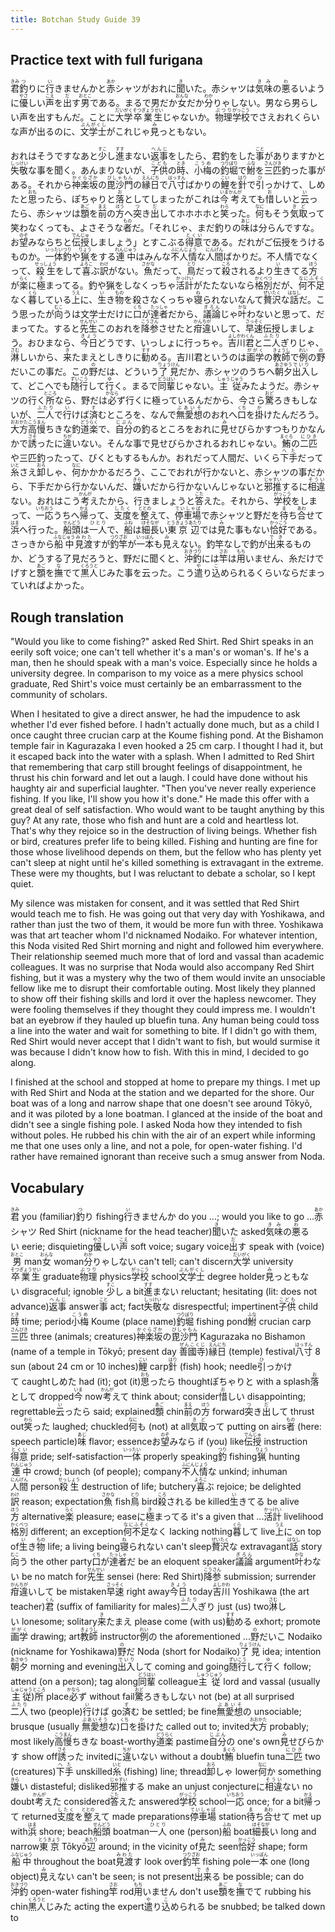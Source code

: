 ```yaml
---
title: Botchan Study Guide 39
---
```


## Practice text with full furigana

<p>
<ruby><rb>君</rb><rt>きみ</rt></ruby><ruby><rb>釣</rb><rt>つ</rt></ruby>りに<ruby><rb>行</rb><rt>い</rt></ruby>きませんかと<ruby><rb>赤</rb><rt>あか</rt></ruby>シャツがおれに<ruby><rb>聞</rb><rt>き</rt></ruby>いた。赤シャツは<ruby><rb>気味</rb><rt>きみ</rt></ruby>の<ruby><rb>悪</rb><rt>わ</rt></ruby>るいように<ruby><rb>優</rb><rt>やさ</rt></ruby>しい<ruby><rb>声</rb><rt>こえ</rt></ruby>を<ruby><rb>出</rb><rt>だ</rt></ruby>す<ruby><rb>男</rb><rt>おとこ</rt></ruby>である。まるで男だか<ruby><rb>女</rb><rt>おんな</rt></ruby>だか<ruby><rb>分</rb><rt>わか</rt></ruby>りゃしない。男なら男らしい声を出すもんだ。ことに<ruby><rb>大学</rb><rt>だいがく</rt></ruby><ruby><rb>卒業生</rb><rt>そつぎょうせい</rt></ruby>じゃないか。<ruby><rb>物理</rb><rt>ぶつり</rt></ruby><ruby><rb>学校</rb><rt>がっこう</rt></ruby>でさえおれくらいな声が出るのに、<ruby><rb>文学士</rb><rt>ぶんがくし</rt></ruby>がこれじゃ<ruby><rb>見</rb><rt>み</rt></ruby>っともない。
</p>

<p>
おれはそうですなあと<ruby><rb>少</rb><rt>すこ</rt></ruby>し<ruby><rb>進</rb><rt>すす</rt></ruby>まない<ruby><rb>返事</rb><rt>へんじ</rt></ruby>をしたら、君釣をした<ruby><rb>事</rb><rt>こと</rt></ruby>がありますかと<ruby><rb>失敬</rb><rt>しっけい</rt></ruby>な事を聞く。あんまりないが、<ruby><rb>子供</rb><rt>こども</rt></ruby>の<ruby><rb>時</rb><rt>とき</rt></ruby>、<ruby><rb>小梅</rb><rt>こうめ</rt></ruby>の<ruby><rb>釣堀</rb><rt>つりぼり</rt></ruby>で<ruby><rb>鮒</rb><rt>ふな</rt></ruby>を<ruby><rb>三匹</rb><rt>さんびき</rt></ruby>釣った事がある。それから<ruby><rb>神楽坂</rb><rt>かぐらざか</rt></ruby>の<ruby><rb>毘沙門</rb><rt>びしゃもん</rt></ruby>の<ruby><rb>縁日</rb><rt>えんにち</rt></ruby>で<ruby><rb>八寸</rb><rt>はっすん</rt></ruby>ばかりの<ruby><rb>鯉</rb><rt>こい</rt></ruby>を<ruby><rb>針</rb><rt>はり</rt></ruby>で<ruby><rb>引</rb><rt>ひ</rt></ruby>っかけて、しめたと<ruby><rb>思</rb><rt>おも</rt></ruby>ったら、ぽちゃりと<ruby><rb>落</rb><rt>お</rt></ruby>としてしまったがこれは<ruby><rb>今</rb><rt>いま</rt></ruby><ruby><rb>考</rb><rt>かんが</rt></ruby>えても<ruby><rb>惜</rb><rt>お</rt></ruby>しいと<ruby><rb>云</rb><rt>い</rt></ruby>ったら、赤シャツは<ruby><rb>顋</rb><rt>あご</rt></ruby>を<ruby><rb>前</rb><rt>まえ</rt></ruby>の<ruby><rb>方</rb><rt>ほう</rt></ruby>へ<ruby><rb>突</rb><rt>つ</rt></ruby>き<ruby><rb>出</rb><rt>だ</rt></ruby>してホホホホと<ruby><rb>笑</rb><rt>わら</rt></ruby>った。<ruby><rb>何</rb><rt>なに</rt></ruby>もそう<ruby><rb>気取</rb><rt>きど</rt></ruby>って笑わなくっても、よさそうな<ruby><rb>者</rb><rt>もの</rt></ruby>だ。「それじゃ、まだ釣りの<ruby><rb>味</rb><rt>あじ</rt></ruby>は分らんですな。お<ruby><rb>望</rb><rt>のぞ</rt></ruby>みならちと<ruby><rb>伝授</rb><rt>でんじゅ</rt></ruby>しましょう」とすこぶる<ruby><rb>得意</rb><rt>とくい</rt></ruby>である。だれがご伝授をうけるものか。<ruby><rb>一体</rb><rt>いったい</rt></ruby><ruby><rb>釣</rb><rt>つり</rt></ruby>や<ruby><rb>猟</rb><rt>りょう</rt></ruby>をする<ruby><rb>連中</rb><rt>れんじゅう</rt></ruby>はみんな<ruby><rb>不人情</rb><rt>ふにんじょう</rt></ruby>な<ruby><rb>人間</rb><rt>にんげん</rt></ruby>ばかりだ。不人情でなくって、<ruby><rb>殺生</rb><rt>せっしょう</rt></ruby>をして<ruby><rb>喜</rb><rt>よろこ</rt></ruby>ぶ<ruby><rb>訳</rb><rt>わけ</rt></ruby>がない。<ruby><rb>魚</rb><rt>さかな</rt></ruby>だって、<ruby><rb>鳥</rb><rt>とり</rt></ruby>だって<ruby><rb>殺</rb><rt>ころ</rt></ruby>されるより<ruby><rb>生</rb><rt>い</rt></ruby>きてる<ruby><rb>方</rb><rt>ほう</rt></ruby>が<ruby><rb>楽</rb><rt>らく</rt></ruby>に<ruby><rb>極</rb><rt>き</rt></ruby>まってる。釣や猟をしなくっちゃ<ruby><rb>活計</rb><rt>かっけい</rt></ruby>がたたないなら<ruby><rb>格別</rb><rt>かくべつ</rt></ruby>だが、<ruby><rb>何不足</rb><rt>なにふそく</rt></ruby>なく<ruby><rb>暮</rb><rt>くら</rt></ruby>している<ruby><rb>上</rb><rt>うえ</rt></ruby>に、<ruby><rb>生</rb><rt>い</rt></ruby>き<ruby><rb>物</rb><rt>もの</rt></ruby>を殺さなくっちゃ<ruby><rb>寝</rb><rt>ね</rt></ruby>られないなんて<ruby><rb>贅沢</rb><rt>ぜいたく</rt></ruby>な<ruby><rb>話</rb><rt>はなし</rt></ruby>だ。こう思ったが<ruby><rb>向</rb><rt>むこ</rt></ruby>うは文学士だけに<ruby><rb>口</rb><rt>くち</rt></ruby>が<ruby><rb>達者</rb><rt>たっしゃ</rt></ruby>だから、<ruby><rb>議論</rb><rt>ぎろん</rt></ruby>じゃ<ruby><rb>叶</rb><rt>かな</rt></ruby>わないと思って、だまってた。すると<ruby><rb>先生</rb><rt>せんせい</rt></ruby>このおれを<ruby><rb>降参</rb><rt>こうさん</rt></ruby>させたと<ruby><rb>疳違</rb><rt>かんちが</rt></ruby>いして、<ruby><rb>早速</rb><rt>さっそく</rt></ruby>伝授しましょう。おひまなら、<ruby><rb>今日</rb><rt>きょう</rt></ruby>どうです、いっしょに行っちゃ。<ruby><rb>吉川</rb><rt>よしかわ</rt></ruby><ruby><rb>君</rb><rt>くん</rt></ruby>と<ruby><rb>二人</rb><rt>ふたり</rt></ruby>ぎりじゃ、<ruby><rb>淋</rb><rt>さむ</rt></ruby>しいから、<ruby><rb>来</rb><rt>き</rt></ruby>たまえとしきりに<ruby><rb>勧</rb><rt>すす</rt></ruby>める。吉川君というのは<ruby><rb>画学</rb><rt>ががく</rt></ruby>の<ruby><rb>教師</rb><rt>きょうし</rt></ruby>で<ruby><rb>例</rb><rt>れい</rt></ruby>の<ruby><rb>野</rb><rt>の</rt></ruby>だいこの事だ。この<ruby><rb>野</rb><rt>の</rt></ruby>だは、どういう<ruby><rb>了見</rb><rt>りょうけん</rt></ruby>だか、赤シャツのうちへ<ruby><rb>朝夕</rb><rt>あさゆう</rt></ruby><ruby><rb>出入</rb><rt>でいり</rt></ruby>して、どこへでも<ruby><rb>随行</rb><rt>ずいこう</rt></ruby>して<ruby><rb>行</rb><rt>ゆ</rt></ruby>く。まるで<ruby><rb>同輩</rb><rt>どうはい</rt></ruby>じゃない。<ruby><rb>主従</rb><rt>しゅうじゅう</rt></ruby>みたようだ。赤シャツの行く<ruby><rb>所</rb><rt>ところ</rt></ruby>なら、野だは<ruby><rb>必</rb><rt>かなら</rt></ruby>ず行くに極っているんだから、今さら<ruby><rb>驚</rb><rt>おど</rt></ruby>ろきもしないが、<ruby><rb>二人</rb><rt>ふたり</rt></ruby>で<ruby><rb>行</rb><rt>い</rt></ruby>けば<ruby><rb>済</rb><rt>す</rt></ruby>むところを、なんで<ruby><rb>無愛想</rb><rt>ぶあいそ</rt></ruby>のおれへ<ruby><rb>口</rb><rt>くち</rt></ruby>を<ruby><rb>掛</rb><rt>か</rt></ruby>けたんだろう。<ruby><rb>大方</rb><rt>おおかた</rt></ruby><ruby><rb>高慢</rb><rt>こうまん</rt></ruby>ちきな釣<ruby><rb>道楽</rb><rt>どうらく</rt></ruby>で、<ruby><rb>自分</rb><rt>じぶん</rt></ruby>の釣るところをおれに<ruby><rb>見</rb><rt>み</rt></ruby>せびらかすつもりかなんかで<ruby><rb>誘</rb><rt>さそ</rt></ruby>ったに<ruby><rb>違</rb><rt>ちが</rt></ruby>いない。そんな事で見せびらかされるおれじゃない。<ruby><rb>鮪</rb><rt>まぐろ</rt></ruby>の<ruby><rb>二匹</rb><rt>にひき</rt></ruby>や三匹釣ったって、びくともするもんか。おれだって人間だ、いくら<ruby><rb>下手</rb><rt>へた</rt></ruby>だって<ruby><rb>糸</rb><rt>いと</rt></ruby>さえ<ruby><rb>卸</rb><rt>おろ</rt></ruby>しゃ、<ruby><rb>何</rb><rt>なに</rt></ruby>かかかるだろう、ここでおれが行かないと、赤シャツの事だから、下手だから行かないんだ、<ruby><rb>嫌</rb><rt>きら</rt></ruby>いだから行かないんじゃないと<ruby><rb>邪推</rb><rt>じゃすい</rt></ruby>するに<ruby><rb>相違</rb><rt>そうい</rt></ruby>ない。おれはこう<ruby><rb>考</rb><rt>かんが</rt></ruby>えたから、行きましょうと<ruby><rb>答</rb><rt>こた</rt></ruby>えた。それから、<ruby><rb>学校</rb><rt>がっこう</rt></ruby>をしまって、<ruby><rb>一応</rb><rt>いちおう</rt></ruby>うちへ<ruby><rb>帰</rb><rt>かえ</rt></ruby>って、<ruby><rb>支度</rb><rt>したく</rt></ruby>を<ruby><rb>整</rb><rt>ととの</rt></ruby>えて、<ruby><rb>停車場</rb><rt>ていしゃば</rt></ruby>で赤シャツと野だを<ruby><rb>待</rb><rt>ま</rt></ruby>ち<ruby><rb>合</rb><rt>あわ</rt></ruby>せて<ruby><rb>浜</rb><rt>はま</rt></ruby>へ行った。<ruby><rb>船頭</rb><rt>せんどう</rt></ruby>は<ruby><rb>一人</rb><rt>ひとり</rt></ruby>で、<ruby><rb>船</rb><rt>ふね</rt></ruby>は<ruby><rb>細長</rb><rt>ほそなが</rt></ruby>い<ruby><rb>東京</rb><rt>とうきょう</rt></ruby><ruby><rb>辺</rb><rt>あたり</rt></ruby>では<ruby><rb>見</rb><rt>み</rt></ruby>た事もない<ruby><rb>恰好</rb><rt>かっこう</rt></ruby>である。さっきから<ruby><rb>船中</rb><rt>ふなじゅう</rt></ruby><ruby><rb>見渡</rb><rt>みわた</rt></ruby>すが<ruby><rb>釣竿</rb><rt>つりざお</rt></ruby>が<ruby><rb>一本</rb><rt>いっぽん</rt></ruby>も<ruby><rb>見</rb><rt>み</rt></ruby>えない。釣竿なしで釣が<ruby><rb>出来</rb><rt>でき</rt></ruby>るものか、どうする了見だろうと、野だに聞くと、<ruby><rb>沖釣</rb><rt>おきづり</rt></ruby>には<ruby><rb>竿</rb><rt>さお</rt></ruby>は<ruby><rb>用</rb><rt>もち</rt></ruby>いません、糸だけでげすと<ruby><rb>顋</rb><rt>あご</rt></ruby>を<ruby><rb>撫</rb><rt>な</rt></ruby>でて<ruby><rb>黒人</rb><rt>くろうと</rt></ruby>じみた事を云った。こう<ruby><rb>遣</rb><rt>や</rt></ruby>り<ruby><rb>込</rb><rt>こ</rt></ruby>められるくらいならだまっていればよかった。
</p>


## Rough translation

"Would you like to come fishing?" asked Red Shirt. Red Shirt speaks in an eerily soft voice; one can't tell whether it's a man's or woman's. If he's a man, then he should speak with a man's voice. Especially since he holds a university degree. In comparison to my voice as a mere physics school graduate, Red Shirt's voice must certainly be an embarrassment to the community of scholars. 

When I hesitated to give a direct answer, he had the impudence to ask whether I'd ever fished before. I hadn't actually done much, but as a child I once caught three crucian carp at the Koume fishing pond. At the Bishamon temple fair in Kagurazaka I even hooked a 25 cm carp. I thought I had it, but it escaped back into the water with a splash. When I admitted to Red Shirt that remembering that carp still brought feelings of disappointment, he thrust his chin forward and let out a laugh. I could have done without his haughty air and superficial laughter. "Then you've never really experience fishing. If you like, I'll show you how it's done." He made this offer with a great deal of self satisfaction. Who would want to be taught anything by this guy? At any rate, those who fish and hunt are a cold and heartless lot. That's why they rejoice so in the destruction of living beings. Whether fish or bird, creatures prefer life to being killed. Fishing and hunting are fine for those whose livelihood depends on them, but the fellow who has plenty yet can't sleep at night until he's killed something is extravagant in the extreme. These were my thoughts, but I was reluctant to debate a scholar, so I kept quiet. 

My silence was mistaken for consent, and it was settled that Red Shirt would teach me to fish. He was going out that very day with Yoshikawa, and rather than just the two of them, it would be more fun with three. Yoshikawa was that art teacher whom I'd nicknamed Nodaiko. For whatever intention, this Noda visited Red Shirt morning and night and followed him everywhere. Their relationship seemed much more that of lord and vassal than academic colleagues. It was no surprise that Noda would also accompany Red Shirt fishing, but it was a mystery why the two of them would invite an unsociable fellow like me to disrupt their comfortable outing. Most likely they planned to show off their fishing skills and lord it over the hapless newcomer. They were fooling themselves if they thought they could impress me. I wouldn't bat an eyebrow if they hauled up bluefin tuna. Any human being could toss a line into the water and wait for something to bite. If I didn't go with them, Red Shirt would never accept that I didn't want to fish, but would surmise it was because I didn't know how to fish. With this in mind, I decided to go along.  

I finished at the school and stopped at home to prepare my things. I met up with Red Shirt and Noda at the station and we departed for the shore. Our boat was of a long and narrow shape that one doesn't see around Tōkyō, and it was piloted by a lone boatman. I glanced at the inside of the boat and didn't see a single fishing pole. I asked Noda how they intended to fish without poles. He rubbed his chin with the air of an expert while informing me that one uses only a line, and not a pole, for open-water fishing. I'd rather have remained ignorant than receive such a smug answer from Noda.


## Vocabulary

<p>
<span className="vocabstudy"><ruby><rb>君</rb><rt>きみ</rt></ruby>&nbsp;you (familiar)</span><span className="vocabstudy"><ruby><rb>釣</rb><rt>つ</rt></ruby>り&nbsp;fishing</span><span className="vocabstudy"><ruby><rb>行</rb><rt>い</rt></ruby>きませんか&nbsp;do you ...; would you like to go ...</span><span className="vocabstudy"><ruby><rb>赤</rb><rt>あか</rt></ruby>シャツ&nbsp;Red Shirt (nickname for the head teacher)</span><span className="vocabstudy"><ruby><rb>聞</rb><rt>き</rt></ruby>いた&nbsp;asked</span><span className="vocabstudy"><ruby><rb>気味</rb><rt>きみ</rt></ruby>の<ruby><rb>悪</rb><rt>わ</rt></ruby>るい&nbsp;eerie; disquieting</span><span className="vocabstudy"><ruby><rb>優</rb><rt>やさ</rt></ruby>しい<ruby><rb>声</rb><rt>こえ</rt></ruby>&nbsp;soft voice; sugary voice</span><span className="vocabstudy"><ruby><rb>出</rb><rt>だ</rt></ruby>す&nbsp;speak with (voice)</span><span className="vocabstudy"><ruby><rb>男</rb><rt>おとこ</rt></ruby>&nbsp;man</span><span className="vocabstudy"><ruby><rb>女</rb><rt>おんな</rt></ruby>&nbsp;woman</span><span className="vocabstudy"><ruby><rb>分</rb><rt>わか</rt></ruby>りゃしない&nbsp;can't tell; can't discern</span><span className="vocabstudy"><ruby><rb>大学</rb><rt>だいがく</rt></ruby>&nbsp;university</span><span className="vocabstudy"><ruby><rb>卒業生</rb><rt>そつぎょうせい</rt></ruby>&nbsp;graduate</span><span className="vocabstudy"><ruby><rb>物理</rb><rt>ぶつり</rt></ruby>&nbsp;physics</span><span className="vocabstudy"><ruby><rb>学校</rb><rt>がっこう</rt></ruby>&nbsp;school</span><span className="vocabstudy"><ruby><rb>文学士</rb><rt>ぶんがくし</rt></ruby>&nbsp;degree holder</span><span className="vocabstudy"><ruby><rb>見</rb><rt>み</rt></ruby>っともない&nbsp;disgraceful; ignoble</span>
<span className="vocabstudy"><ruby><rb>少</rb><rt>すこ</rt></ruby>し&nbsp;a bit</span><span className="vocabstudy"><ruby><rb>進</rb><rt>すす</rt></ruby>まない&nbsp;reluctant; hesitating (lit: does not advance)</span><span className="vocabstudy"><ruby><rb>返事</rb><rt>へんじ</rt></ruby>&nbsp;answer</span><span className="vocabstudy"><ruby><rb>事</rb><rt>こと</rt></ruby>&nbsp;act; fact</span><span className="vocabstudy"><ruby><rb>失敬</rb><rt>しっけい</rt></ruby>な&nbsp;disrespectful; impertinent</span><span className="vocabstudy"><ruby><rb>子供</rb><rt>こども</rt></ruby>&nbsp;child</span><span className="vocabstudy"><ruby><rb>時</rb><rt>とき</rt></ruby>&nbsp;time; period</span><span className="vocabstudy"><ruby><rb>小梅</rb><rt>こうめ</rt></ruby>&nbsp;Koume (place name)</span><span className="vocabstudy"><ruby><rb>釣堀</rb><rt>つりぼり</rt></ruby>&nbsp;fishing pond</span><span className="vocabstudy"><ruby><rb>鮒</rb><rt>ふな</rt></ruby>&nbsp;crucian carp</span><span className="vocabstudy"><ruby><rb>三匹</rb><rt>さんびき</rt></ruby>&nbsp;three (animals; creatures)</span><span className="vocabstudy"><ruby><rb>神楽坂</rb><rt>かぐらざか</rt></ruby>の<ruby><rb>毘沙門</rb><rt>びしゃもん</rt></ruby>&nbsp;Kagurazaka no Bishamon (name of a temple in Tōkyō; present day <ruby><rb>善國寺</rb><rt>ぜんこくじ</rt></ruby>)</span><span className="vocabstudy"><ruby><rb>縁日</rb><rt>えんにち</rt></ruby>&nbsp;(temple) festival</span><span className="vocabstudy"><ruby><rb>八寸</rb><rt>はっすん</rt></ruby>&nbsp;8 sun (about 24 cm or 10 inches)</span><span className="vocabstudy"><ruby><rb>鯉</rb><rt>こい</rt></ruby>&nbsp;carp</span><span className="vocabstudy"><ruby><rb>針</rb><rt>はり</rt></ruby>&nbsp;(fish) hook; needle</span><span className="vocabstudy"><ruby><rb>引</rb><rt>ひ</rt></ruby>っかけて&nbsp;caught</span><span className="vocabstudy">しめた&nbsp;had (it); got (it)</span><span className="vocabstudy"><ruby><rb>思</rb><rt>おも</rt></ruby>ったら&nbsp;thought</span><span className="vocabstudy">ぽちゃりと&nbsp;with a splash</span><span className="vocabstudy"><ruby><rb>落</rb><rt>お</rt></ruby>として&nbsp;dropped</span><span className="vocabstudy"><ruby><rb>今</rb><rt>いま</rt></ruby>&nbsp;now</span><span className="vocabstudy"><ruby><rb>考</rb><rt>かんが</rt></ruby>えて&nbsp;think about; consider</span><span className="vocabstudy"><ruby><rb>惜</rb><rt>お</rt></ruby>しい&nbsp;disappointing; regrettable</span><span className="vocabstudy"><ruby><rb>云</rb><rt>い</rt></ruby>ったら&nbsp;said; explained</span><span className="vocabstudy"><ruby><rb>顋</rb><rt>あご</rt></ruby>&nbsp;chin</span><span className="vocabstudy"><ruby><rb>前</rb><rt>まえ</rt></ruby>の<ruby><rb>方</rb><rt>ほう</rt></ruby>&nbsp;forward</span><span className="vocabstudy"><ruby><rb>突</rb><rt>つ</rt></ruby>き<ruby><rb>出</rb><rt>だ</rt></ruby>して&nbsp;thrust out</span><span className="vocabstudy"><ruby><rb>笑</rb><rt>わら</rt></ruby>った&nbsp;laughed; chuckled</span><span className="vocabstudy"><ruby><rb>何</rb><rt>なに</rt></ruby>も&nbsp;(not) at all</span><span className="vocabstudy"><ruby><rb>気取</rb><rt>きど</rt></ruby>って&nbsp;putting on airs</span><span className="vocabstudy"><ruby><rb>者</rb><rt>もの</rt></ruby>&nbsp;(here: speech particle)</span><span className="vocabstudy"><ruby><rb>味</rb><rt>あじ</rt></ruby>&nbsp;flavor; essence</span><span className="vocabstudy">お<ruby><rb>望</rb><rt>のぞ</rt></ruby>みなら&nbsp;if (you) like</span><span className="vocabstudy"><ruby><rb>伝授</rb><rt>でんじゅ</rt></ruby>&nbsp;instruction</span><span className="vocabstudy"><ruby><rb>得意</rb><rt>とくい</rt></ruby>&nbsp;pride; self-satisfaction</span><span className="vocabstudy"><ruby><rb>一体</rb><rt>いったい</rt></ruby>&nbsp;properly speaking</span><span className="vocabstudy"><ruby><rb>釣</rb><rt>つり</rt></ruby>&nbsp;fishing</span><span className="vocabstudy"><ruby><rb>猟</rb><rt>りょう</rt></ruby>&nbsp;hunting</span><span className="vocabstudy"><ruby><rb>連中</rb><rt>れんじゅう</rt></ruby>&nbsp;crowd; bunch (of people); company</span><span className="vocabstudy"><ruby><rb>不人情</rb><rt>ふにんじょう</rt></ruby>な&nbsp;unkind; inhuman</span><span className="vocabstudy"><ruby><rb>人間</rb><rt>にんげん</rt></ruby>&nbsp;person</span><span className="vocabstudy"><ruby><rb>殺生</rb><rt>せっしょう</rt></ruby>&nbsp;destruction of life; butchery</span><span className="vocabstudy"><ruby><rb>喜</rb><rt>よろこ</rt></ruby>ぶ&nbsp;rejoice; be delighted</span><span className="vocabstudy"><ruby><rb>訳</rb><rt>わけ</rt></ruby>&nbsp;reason; expectation</span><span className="vocabstudy"><ruby><rb>魚</rb><rt>さかな</rt></ruby>&nbsp;fish</span><span className="vocabstudy"><ruby><rb>鳥</rb><rt>とり</rt></ruby>&nbsp;bird</span><span className="vocabstudy"><ruby><rb>殺</rb><rt>ころ</rt></ruby>される&nbsp;be killed</span><span className="vocabstudy"><ruby><rb>生</rb><rt>い</rt></ruby>きてる&nbsp;be alive</span><span className="vocabstudy"><ruby><rb>方</rb><rt>ほう</rt></ruby>&nbsp;alternative</span><span className="vocabstudy"><ruby><rb>楽</rb><rt>らく</rt></ruby>&nbsp;pleasure; ease</span><span className="vocabstudy">に<ruby><rb>極</rb><rt>き</rt></ruby>まってる&nbsp;it's a given that ...</span><span className="vocabstudy"><ruby><rb>活計</rb><rt>かっけい</rt></ruby>&nbsp;livelihood</span><span className="vocabstudy"><ruby><rb>格別</rb><rt>かくべつ</rt></ruby>&nbsp;different; an exception</span><span className="vocabstudy"><ruby><rb>何不足</rb><rt>なにふそく</rt></ruby>なく&nbsp;lacking nothing</span><span className="vocabstudy"><ruby><rb>暮</rb><rt>くら</rt></ruby>して&nbsp;live</span><span className="vocabstudy"><ruby><rb>上</rb><rt>うえ</rt></ruby>に&nbsp;on top of</span><span className="vocabstudy"><ruby><rb>生</rb><rt>い</rt></ruby>き<ruby><rb>物</rb><rt>もの</rt></ruby>&nbsp;life; a living being</span><span className="vocabstudy"><ruby><rb>寝</rb><rt>ね</rt></ruby>られない&nbsp;can't sleep</span><span className="vocabstudy"><ruby><rb>贅沢</rb><rt>ぜいたく</rt></ruby>な&nbsp;extravagant</span><span className="vocabstudy"><ruby><rb>話</rb><rt>はなし</rt></ruby>&nbsp;story</span><span className="vocabstudy"><ruby><rb>向</rb><rt>むこ</rt></ruby>う&nbsp;the other party</span><span className="vocabstudy"><ruby><rb>口</rb><rt>くち</rt></ruby>が<ruby><rb>達者</rb><rt>たっしゃ</rt></ruby>だ&nbsp;be an eloquent speaker</span><span className="vocabstudy"><ruby><rb>議論</rb><rt>ぎろん</rt></ruby>&nbsp;argument</span><span className="vocabstudy"><ruby><rb>叶</rb><rt>かな</rt></ruby>わない&nbsp;be no match for</span><span className="vocabstudy"><ruby><rb>先生</rb><rt>せんせい</rt></ruby>&nbsp;sensei (here: Red Shirt)</span><span className="vocabstudy"><ruby><rb>降参</rb><rt>こうさん</rt></ruby>&nbsp;submission; surrender</span><span className="vocabstudy"><ruby><rb>疳違</rb><rt>かんちが</rt></ruby>いして&nbsp;be mistaken</span><span className="vocabstudy"><ruby><rb>早速</rb><rt>さっそく</rt></ruby>&nbsp;right away</span><span className="vocabstudy"><ruby><rb>今日</rb><rt>きょう</rt></ruby>&nbsp;today</span><span className="vocabstudy"><ruby><rb>吉川</rb><rt>よしかわ</rt></ruby>&nbsp;Yoshikawa (the art teacher)</span><span className="vocabstudy"><ruby><rb>君</rb><rt>くん</rt></ruby>&nbsp;(suffix of familiarity for males)</span><span className="vocabstudy"><ruby><rb>二人</rb><rt>ふたり</rt></ruby>ぎり&nbsp;just (us) two</span><span className="vocabstudy"><ruby><rb>淋</rb><rt>さむ</rt></ruby>しい&nbsp;lonesome; solitary</span><span className="vocabstudy"><ruby><rb>来</rb><rt>き</rt></ruby>たまえ&nbsp;please come (with us)</span><span className="vocabstudy"><ruby><rb>勧</rb><rt>すす</rt></ruby>める&nbsp;exhort; promote</span><span className="vocabstudy"><ruby><rb>画学</rb><rt>ががく</rt></ruby>&nbsp;drawing; art</span><span className="vocabstudy"><ruby><rb>教師</rb><rt>きょうし</rt></ruby>&nbsp;instructor</span><span className="vocabstudy"><ruby><rb>例</rb><rt>れい</rt></ruby>の&nbsp;the aforementioned ...</span><span className="vocabstudy"><ruby><rb>野</rb><rt>の</rt></ruby>だいこ&nbsp;Nodaiko (nickname for Yoshikawa)</span><span className="vocabstudy"><ruby><rb>野</rb><rt>の</rt></ruby>だ&nbsp;Noda (short for Nodaiko)</span><span className="vocabstudy"><ruby><rb>了見</rb><rt>りょうけん</rt></ruby>&nbsp;idea; intention</span><span className="vocabstudy"><ruby><rb>朝夕</rb><rt>あさゆう</rt></ruby>&nbsp;morning and evening</span><span className="vocabstudy"><ruby><rb>出入</rb><rt>でいり</rt></ruby>して&nbsp;coming and going</span><span className="vocabstudy"><ruby><rb>随行</rb><rt>ずいこう</rt></ruby>して<ruby><rb>行</rb><rt>ゆ</rt></ruby>く&nbsp;follow; attend (on a person); tag along</span><span className="vocabstudy"><ruby><rb>同輩</rb><rt>どうはい</rt></ruby>&nbsp;colleague</span><span className="vocabstudy"><ruby><rb>主従</rb><rt>しゅうじゅう</rt></ruby>&nbsp;lord and vassal (usually <ruby><rb>主従</rb><rt>しゅじゅう</rt></ruby>)</span><span className="vocabstudy"><ruby><rb>所</rb><rt>ところ</rt></ruby>&nbsp;place</span><span className="vocabstudy"><ruby><rb>必</rb><rt>かなら</rt></ruby>ず&nbsp;without fail</span><span className="vocabstudy"><ruby><rb>驚</rb><rt>おど</rt></ruby>ろきもしない&nbsp;not (be) at all surprised</span><span className="vocabstudy"><ruby><rb>二人</rb><rt>ふたり</rt></ruby>&nbsp;two (people)</span><span className="vocabstudy"><ruby><rb>行</rb><rt>い</rt></ruby>けば&nbsp;go</span><span className="vocabstudy"><ruby><rb>済</rb><rt>す</rt></ruby>む&nbsp;be settled; be fine</span><span className="vocabstudy"><ruby><rb>無愛想</rb><rt>ぶあいそ</rt></ruby>の&nbsp;unsociable; brusque (usually <ruby><rb>無愛想</rb><rt>ぶあいそう</rt></ruby>な)</span><span className="vocabstudy"><ruby><rb>口</rb><rt>くち</rt></ruby>を<ruby><rb>掛</rb><rt>か</rt></ruby>けた&nbsp;called out to; invited</span><span className="vocabstudy"><ruby><rb>大方</rb><rt>おおかた</rt></ruby>&nbsp;probably; most likely</span><span className="vocabstudy"><ruby><rb>高慢</rb><rt>こうまん</rt></ruby>ちきな&nbsp;boast-worthy</span><span className="vocabstudy"><ruby><rb>道楽</rb><rt>どうらく</rt></ruby>&nbsp;pastime</span><span className="vocabstudy"><ruby><rb>自分</rb><rt>じぶん</rt></ruby>の&nbsp;one's own</span><span className="vocabstudy"><ruby><rb>見</rb><rt>み</rt></ruby>せびらかす&nbsp;show off</span><span className="vocabstudy"><ruby><rb>誘</rb><rt>さそ</rt></ruby>った&nbsp;invited</span><span className="vocabstudy">に<ruby><rb>違</rb><rt>ちが</rt></ruby>いない&nbsp;without a doubt</span><span className="vocabstudy"><ruby><rb>鮪</rb><rt>まぐろ</rt></ruby>&nbsp;bluefin tuna</span><span className="vocabstudy"><ruby><rb>二匹</rb><rt>にひき</rt></ruby>&nbsp;two (creatures)</span><span className="vocabstudy"><ruby><rb>下手</rb><rt>へた</rt></ruby>&nbsp;unskilled</span><span className="vocabstudy"><ruby><rb>糸</rb><rt>いと</rt></ruby>&nbsp;(fishing) line; thread</span><span className="vocabstudy"><ruby><rb>卸</rb><rt>おろ</rt></ruby>しゃ&nbsp;lower</span><span className="vocabstudy"><ruby><rb>何</rb><rt>なに</rt></ruby>か&nbsp;something</span><span className="vocabstudy"><ruby><rb>嫌</rb><rt>きら</rt></ruby>い&nbsp;distasteful; disliked</span><span className="vocabstudy"><ruby><rb>邪推</rb><rt>じゃすい</rt></ruby>する&nbsp;make an unjust conjecture</span><span className="vocabstudy">に<ruby><rb>相違</rb><rt>そうい</rt></ruby>ない&nbsp;no doubt</span><span className="vocabstudy"><ruby><rb>考</rb><rt>かんが</rt></ruby>えた&nbsp;considered</span><span className="vocabstudy"><ruby><rb>答</rb><rt>こた</rt></ruby>えた&nbsp;answered</span><span className="vocabstudy"><ruby><rb>学校</rb><rt>がっこう</rt></ruby>&nbsp;school</span><span className="vocabstudy"><ruby><rb>一応</rb><rt>いちおう</rt></ruby>&nbsp;once; for a bit</span><span className="vocabstudy"><ruby><rb>帰</rb><rt>かえ</rt></ruby>って&nbsp;returned</span><span className="vocabstudy"><ruby><rb>支度</rb><rt>したく</rt></ruby>を<ruby><rb>整</rb><rt>ととの</rt></ruby>えて&nbsp;made preparations</span><span className="vocabstudy"><ruby><rb>停車場</rb><rt>ていしゃば</rt></ruby>&nbsp;station</span><span className="vocabstudy"><ruby><rb>待</rb><rt>ま</rt></ruby>ち<ruby><rb>合</rb><rt>あわ</rt></ruby>せて&nbsp;met up with</span><span className="vocabstudy"><ruby><rb>浜</rb><rt>はま</rt></ruby>&nbsp;shore; beach</span><span className="vocabstudy"><ruby><rb>船頭</rb><rt>せんどう</rt></ruby>&nbsp;boatman</span><span className="vocabstudy"><ruby><rb>一人</rb><rt>ひとり</rt></ruby>&nbsp;one (person)</span><span className="vocabstudy"><ruby><rb>船</rb><rt>ふね</rt></ruby>&nbsp;boat</span><span className="vocabstudy"><ruby><rb>細長</rb><rt>ほそなが</rt></ruby>い&nbsp;long and narrow</span><span className="vocabstudy"><ruby><rb>東京</rb><rt>とうきょう</rt></ruby>&nbsp;Tōkyō</span><span className="vocabstudy"><ruby><rb>辺</rb><rt>あたり</rt></ruby>&nbsp;around; in the vicinity of</span><span className="vocabstudy"><ruby><rb>見</rb><rt>み</rt></ruby>た&nbsp;seen</span><span className="vocabstudy"><ruby><rb>恰好</rb><rt>かっこう</rt></ruby>&nbsp;shape; form</span><span className="vocabstudy"><ruby><rb>船中</rb><rt>ふなじゅう</rt></ruby>&nbsp;throughout the boat</span><span className="vocabstudy"><ruby><rb>見渡</rb><rt>みわた</rt></ruby>す&nbsp;look over</span><span className="vocabstudy"><ruby><rb>釣竿</rb><rt>つりざお</rt></ruby>&nbsp;fishing pole</span><span className="vocabstudy"><ruby><rb>一本</rb><rt>いっぽん</rt></ruby>&nbsp;one (long object)</span><span className="vocabstudy"><ruby><rb>見</rb><rt>み</rt></ruby>えない&nbsp;can't be seen; is not present</span><span className="vocabstudy"><ruby><rb>出来</rb><rt>でき</rt></ruby>る&nbsp;be possible; can do</span><span className="vocabstudy"><ruby><rb>沖釣</rb><rt>おきづり</rt></ruby>&nbsp;open-water fishing</span><span className="vocabstudy"><ruby><rb>竿</rb><rt>さお</rt></ruby>&nbsp;rod</span><span className="vocabstudy"><ruby><rb>用</rb><rt>もち</rt></ruby>いません&nbsp;don't use</span><span className="vocabstudy"><ruby><rb>顋</rb><rt>あご</rt></ruby>を<ruby><rb>撫</rb><rt>な</rt></ruby>でて&nbsp;rubbing his chin</span><span className="vocabstudy"><ruby><rb>黒人</rb><rt>くろうと</rt></ruby>じみた&nbsp;acting the expert</span><span className="vocabstudy"><ruby><rb>遣</rb><rt>や</rt></ruby>り<ruby><rb>込</rb><rt>こ</rt></ruby>められる&nbsp;be snubbed; be talked down to</span>
</p>
